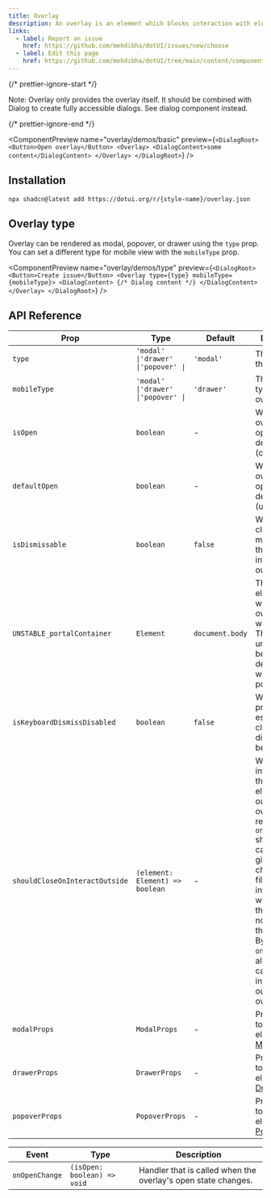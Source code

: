 ```yaml
---
title: Overlay
description: An overlay is an element which blocks interaction with elements outside it. it could be a modal, a drawer or a popover
links:
  - label: Report an issue
    href: https://github.com/mehdibha/dotUI/issues/new/choose
  - label: Edit this page
    href: https://github.com/mehdibha/dotUI/tree/main/content/components/overlays/overlay.mdx?plain=1
---
```


{/* prettier-ignore-start */}

<Alert><span className="font-bold">Note:</span> Overlay only provides the overlay itself. It should be combined with Dialog to create fully accessible dialogs. <Link href="/docs/components/overlays/dialog">See dialog</Link> component instead.</Alert>

{/* prettier-ignore-end */}

<ComponentPreview
  name="overlay/demos/basic"
  preview={`<DialogRoot>
    <Button>Open overlay</Button>
    <Overlay>
      <DialogContent>some content</DialogContent>
    </Overlay>
  </DialogRoot>`}
/>

## Installation

```package-install
npx shadcn@latest add https://dotui.org/r/{style-name}/overlay.json
```

## Overlay type

Overlay can be rendered as modal, popover, or drawer using the `type` prop. You can set a different type for mobile view with the `mobileType` prop.

<ComponentPreview
  name="overlay/demos/type"
  preview={`<DialogRoot>
    <Button>Create issue</Button>
    <Overlay type={type} mobileType={mobileType}>
      <DialogContent>
        {/* Dialog content */}
      </DialogContent>
    </Overlay>
  </DialogRoot>`}
/>

## API Reference

| Prop                           | Type                                | Default         | Description                                                                                                                                                                                                                                                                                                     |
| ------------------------------ | ----------------------------------- | --------------- | --------------------------------------------------------------------------------------------------------------------------------------------------------------------------------------------------------------------------------------------------------------------------------------------------------------- |
| `type`                         | `'modal' \|'drawer' \|'popover' \|` | `'modal'`       | The type of the overlay.                                                                                                                                                                                                                                                                                        |
| `mobileType`                   | `'modal' \|'drawer' \|'popover' \|` | `'drawer'`      | The mobile type of the overlay.                                                                                                                                                                                                                                                                                 |
| `isOpen`                       | `boolean`                           | -               | Whether the overlay is open by default (controlled).                                                                                                                                                                                                                                                            |
| `defaultOpen`                  | `boolean`                           | -               | Whether the overlay is open by default (uncontrolled).                                                                                                                                                                                                                                                          |
| `isDismissable`                | `boolean`                           | `false`         | Whether to close the modal when the user interacts outside it.                                                                                                                                                                                                                                                  |
| `UNSTABLE_portalContainer`     | `Element`                           | `document.body` | The container element in which the overlay portal will be placed. This may have unknown behavior depending on where it is portalled to.                                                                                                                                                                         |
| `isKeyboardDismissDisabled`    | `boolean`                           | `false`         | Whether pressing the escape key to close the dialog should be disabled.                                                                                                                                                                                                                                         |
| `shouldCloseOnInteractOutside` | `(element: Element) => boolean`     | -               | When user interacts with the argument element outside of the overlay ref, return `true` if `onClose` should be called. This gives you a chance to filter out interaction with elements that should not dismiss the overlay. By default, `onClose` will always be called on interaction outside the overlay ref. |
| `modalProps`                   | `ModalProps`                        | -               | Props applied to the Modal element. [See ModalProps](/docs/components/overlays/modal#api-reference)                                                                                                                                                                                                             |
| `drawerProps`                  | `DrawerProps`                       | -               | Props applied to the Drawer element. [See DrawerProps](/docs/components/overlays/drawer#api-reference)                                                                                                                                                                                                          |
| `popoverProps`                 | `PopoverProps`                      | -               | Props applied to the Popover element. [See PopoverProps](/docs/components/overlays/popover#api-reference)                                                                                                                                                                                                       |

| Event          | Type                        | Description                                                   |
| -------------- | --------------------------- | ------------------------------------------------------------- |
| `onOpenChange` | `(isOpen: boolean) => void` | Handler that is called when the overlay's open state changes. |

